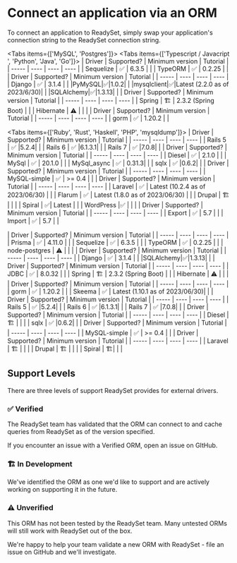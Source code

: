 
# Connect an application via an ORM
To connect an application to ReadySet, simply swap your application's connection string to the ReadySet connection string.

<Tabs items={['MySQL', 'Postgres']}>
<Tab>
<Tabs items={['Typescript / Javacript ', 'Python', 'Java', 'Go']}>
<Tab>
| Driver   | Supported? | Minimum version | Tutorial | 
| ----- | ---- | ---- | ---- |
| Sequelize | ✅ |  6.3.5 | |
| TypeORM | ✅ | 0.2.25 | |
</Tab>
<Tab>
| Driver   | Supported? | Minimum version | Tutorial | 
| ----- | ---- | ---- | ---- |
| Django  | ✅ | 3.1.4 | |
|PyMySQL|✅|1.0.2| |
|mysqlclient|✅|Latest (2.2.0 as of 2023/6/30)| |
|SQLAlchemy|✅|1.3.13| |
</Tab>
<Tab>
| Driver   | Supported? | Minimum version | Tutorial | 
| ----- | ---- | ---- | ---- |
| Spring | 🏗️ | 2.3.2 (Spring Boot) | |
| Hibernate  |  ⚠️   |   | |
</Tab>
<Tab>
| Driver   | Supported? | Minimum version | Tutorial | 
| ----- | ---- | ---- | ---- |
| gorm  |  ✅ | 1.20.2 | |
</Tab>
</Tabs>

<Tabs items={['Ruby', 'Rust', 'Haskell', 'PHP', 'mysqldump']}>
<Tab>
| Driver   | Supported? | Minimum version | Tutorial | 
| ----- | ---- | ---- | ---- |
| Rails 5 | ✅ |5.2.4| |
| Rails 6 | ✅ |6.1.3.1| |
| Rails 7 | ✅ |7.0.8| |
</Tab>
<Tab>
| Driver   | Supported? | Minimum version | Tutorial | 
| ----- | ---- | ---- | ---- |
| Diesel |  ✅   | 2.1.0 | |
| MySql | ✅ | 20.1.0  | |
| MySql_async | ✅ | 0.31.3| |
| sqlx | ✅ |0.6.2| |
</Tab>
<Tab>
| Driver   | Supported? | Minimum version | Tutorial | 
| ----- | ---- | ---- | ---- |
| MySQL-simple |  ✅  | >= 0.4 | |
</Tab>
<Tab>
| Driver   | Supported? | Minimum version | Tutorial | 
| ----- | ---- | ---- | ---- |
| Laravel |  ✅  | Latest (10.2.4 as of 2023/06/30) | |
| Flarum |  ✅  | Latest (1.8.0 as of 2023/06/30) | |
| Drupal |  🏗️  | | |
| Spiral | ✅| Latest | |
| WordPress |✅ | | |
</Tab>
<Tab>
| Driver   | Supported? | Minimum version | Tutorial | 
| ----- | ---- | ---- | ---- |
| Export | ✅ |   5.7 | |
| Import | ✅ |   5.7 | |
</Tab>
</Tabs>
</Tab>

<Tab>
<Tabs items={['Typescript / Javacript ', 'Python', 'Java', 'Go']}>
<Tab>
| Driver   | Supported? | Minimum version | Tutorial | 
| ----- | ---- | ---- | ---- |
| Prisma  | ✅ |   4.11.0 | |
| Sequelize | ✅ |  6.3.5 | |
| TypeORM | ✅ | 0.2.25 | |
| node-postgres | ⚠️ | | |
</Tab>
<Tab>
| Driver   | Supported? | Minimum version | Tutorial | 
| ----- | ---- | ---- | ---- |
| Django  | ✅ | 3.1.4 | |
|SQLAlchemy|✅|1.3.13| |
</Tab>
<Tab>
| Driver   | Supported? | Minimum version | Tutorial | 
| ----- | ---- | ---- | ---- |
| JDBC  |  ✅  |  8.0.32  | |
| Spring | 🏗️ | 2.3.2 (Spring Boot) | |
| Hibernate  |  ⚠️   |   | |
</Tab>
<Tab>
| Driver   | Supported? | Minimum version | Tutorial | 
| ----- | ---- | ---- | ---- |
| gorm  |  ✅ | 1.20.2 | |
| Skeema | ✅ | Latest (1.10.1 as of 2023/06/30)| |
</Tab>
</Tabs>
<Tabs items={['Ruby', 'Rust', 'Haskell', 'PHP']}>
<Tab>
| Driver   | Supported? | Minimum version | Tutorial | 
| ----- | ---- | ---- | ---- |
| Rails 5 | ✅ |5.2.4| |
| Rails 6 | ✅ |6.1.3.1| |
| Rails 7 | ✅ |7.0.8| |
</Tab>
<Tab>
| Driver   | Supported? | Minimum version | Tutorial | 
| ----- | ---- | ---- | ---- |
| Diesel |  🏗️   |  | |
| sqlx | ✅ |0.6.2| |
</Tab>
<Tab>
| Driver   | Supported? | Minimum version | Tutorial | 
| ----- | ---- | ---- | ---- |
| MySQL-simple |  ✅  | >= 0.4 | |
</Tab>
<Tab>
| Driver   | Supported? | Minimum version | Tutorial | 
| ----- | ---- | ---- | ---- |
| Laravel |   🏗️  | | |
| Drupal |  🏗️  | | |
| Spiral | 🏗️| | |
</Tab>
</Tabs>
</Tab>
</Tabs>

## Support Levels 
There are three levels of support ReadySet provides for external drivers.

### ✅ Verified

The ReadySet team has validated that the ORM can connect to and cache queries from ReadySet as of the version specified.

If you encounter an issue with a Verified ORM, open an issue on GItHub.

### 🏗️ In Development

We've identified the ORM as one we'd like to support and are actively working on supporting it in the future.

### ⚠️ Unverified

This ORM has not been tested by the ReadySet team. Many untested ORMs will still work with ReadySet out of the box.

We're happy to help your team validate a new ORM with ReadySet - file an issue on GitHub and we'll investigate.